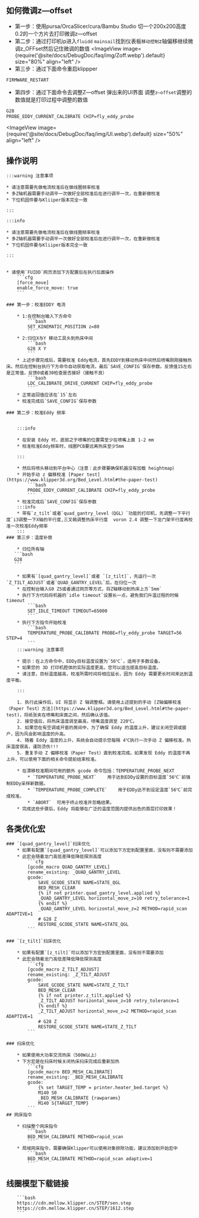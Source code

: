 
## 如何微调z—offset
* 第一步：使用pursa/OrcaSlicer/cura/Bambu Studio 切一个200x200高度0.2的一个方片去打印微调z—offset
* 第二步：通过打印机ip进入`fluidd` `mainsail`找到仪表板`移动控制`z轴偏移继续微调z_OFFset然后记住微调的数值
<ImageView image={require('@site/docs/DebugDoc/faq/img/Zoff.webp').default} size="80%" align="left" />
* 第三步：通过下面命令重启klippper
```bash
FIRMWARE_RESTART
```
* 第四步：通过下面命令去调整Z—offset 弹出来的UI界面 调整`z—offset`调整的数值就是打印过程中调整的数值
```bash
G28
PROBE_EDDY_CURRENT_CALIBRATE CHIP=fly_eddy_probe
```
<ImageView image={require('@site/docs/DebugDoc/faq/img/UI.webp').default} size="50%" align="left" />


## 操作说明

    :::warning 注意事项

    * 请注意需要先做电流校准后在做线圈频率校准
    * 多Z轴机器需要手动调平一次做好全部校准后在进行调平一次，在重新做校准
    * 下位机固件要与Kliiper版本完全一致

    :::

    :::info

    * 请注意需要先做电流校准后在做线圈频率校准
    * 多Z轴机器需要手动调平一次做好全部校准后在进行调平一次，在重新做校准
    * 下位机固件要与Kliiper版本完全一致

    :::


    * 请使用`FUIDD`网页添加下方配置后在执行后面操作
        ```cfg
        [force_move]
        enable_force_move: true
        ```

    ### 第一步：校准EDDY 电流

        * 1:在控制台输入下方命令
            ```bash
            SET_KINEMATIC_POSITION z=80
            ```
        * 2:归位X与Y 移动工具头到热床中间
            ```bash
            G28 X Y
            ```
        * 上述步骤完成后，需要校准 Eddy电流，首先EDDY到移动热床中间然后喷嘴刚刚接触热床。然后在控制台执行下方命令自动获取电流，最后`SAVE_CONFIG`保存参数。反馈值15左右是正常值，反馈0或者30检查是否接好（接触不良）
            ```bash
            LDC_CALIBRATE_DRIVE_CURRENT CHIP=fly_eddy_probe
            ```
        * 正常返回值应该在`15`左右
        * 校准完成后`SAVE_CONFIG`保存参数

    ### 第二步：校准Eddy 频率


        :::info

        * 在安装 Eddy 时，底部之于喷嘴的位置需至少在喷嘴上面 1-2 mm
        * 校准校准Eddy频率时，线圈PCB要远离热床至少5mm

        :::

        * 然后将喷头移动到平台中心（注意：此步骤要确保机器没有加载 heightmap）
        * 开始手动 z 偏移校准 [Paper test](https://www.klipper3d.org/Bed_Level.html#the-paper-test)
            ```bash
            PROBE_EDDY_CURRENT_CALIBRATE CHIP=fly_eddy_probe
            ```
        * 校准完成后`SAVE_CONFIG`保存参数
        :::info
        * 带有`z_tilt`或者`quad_gantry_level（QGL）`功能的打印机，先调整一下平行度`i3调整一下X轴的平行度,三叉戟调整热床平行度  voron 2.4 调整一下龙门架平行度再校准一次校准Eddy频率
        :::
    ### 第三步：温度补偿

        * 归位所有轴
       ```bash
       G28
       ```

        * 如果有`[quad_gantry_level]`或者 `[z_tilt]`，先运行一次`Z_TILT_ADJUST`或者`QUAD_GANTRY_LEVEL`后，在归位一次
        * 在控制台输入G0 Z5或者通过网页等方式，将Z轴移动到热床上方`5mm`
        * 执行下方代码将机器的`idle timeout`设置长一点，避免我们升温过程的时候 timeout
            ```bash
            SET_IDLE_TIMEOUT TIMEOUT=65000
            ```
        * 执行下方指令开始校准
            ```bash
            TEMPERATURE_PROBE_CALIBRATE PROBE=fly_eddy_probe TARGET=56 STEP=4
            ```
        :::warning 注意事项

        * 提示：在上方命令中，EDDy目标温度设置为`56℃`，适用于多数设备。
        * 如果您的 3D 打印机腔体的实际温度更高，您可以适当提高目标温度。
        * 请注意，目标温度越高，校准所需时间将相应延长，因为 Eddy 需要更长时间来达到温度平衡。

        :::
    
        1. 执行此操作后，UI 将显示 Z 轴调整框。请使用上述提到的手动 [Z轴偏移校准（Paper Test）方法](https://www.klipper3d.org/Bed_Level.html#the-paper-test)，将纸张夹在喷嘴和床面之间，然后确认该值。
        2. 接受值后，将热床温度调至最高，喷嘴温度调至 220℃。
        3. 如果您在有空调或开窗的房间中，为了确保 Eddy 的温度上升，建议关闭空调或窗户，因为风会影响温度的升高。
        4. 随着 Eddy 温度的上升，系统会自动提示您每隔 4℃执行一次手动 Z 偏移校准。热床温度很高，谨防烫伤!!!
        5. 重复手动 Z 偏移校准（Paper Test）直到校准完成。如果发现 Eddy 的温度不再上升，可以使用下面的相关命令提前结束校准。
        
        * 在漂移校准期间可用的额外 gcode 命令包括：TEMPERATURE_PROBE_NEXT
            * `TEMPERATURE_PROBE_NEXT`    用于达到EDDy设置的目标温度`56℃`前强制EDDy采样新数据。
            * `TEMPERATURE_PROBE_COMPLETE`    用于EDDy达不到设定温度`56℃`前完成校准。
            * `ABORT`  可用于终止校准并忽略结果。
        * 完成这些步骤后，Eddy 将能够在广泛的温度范围内提供出色的首层打印效果！
## 各类优化宏

    ### `[quad_gantry_level]`扫床优化
        * 如果有配置`[quad_gantry_level]`可以添加下方宏到配置里面，没有则不需要添加
        * 此宏会随着龙门高低差降低降低探测高度
            ```cfg
            [gcode_macro QUAD_GANTRY_LEVEL]
            rename_existing: _QUAD_GANTRY_LEVEL
            gcode:
                SAVE_GCODE_STATE NAME=STATE_QGL
                BED_MESH_CLEAR
                {% if not printer.quad_gantry_level.applied %}
                _QUAD_GANTRY_LEVEL horizontal_move_z=10 retry_tolerance=1
                {% endif %}
                _QUAD_GANTRY_LEVEL horizontal_move_z=2 METHOD=rapid_scan ADAPTIVE=1
                # G28 Z
                RESTORE_GCODE_STATE NAME=STATE_QGL
            ```

    ### `[z_tilt]`扫床优化

        * 如果有配置`[z_tilt]`可以添加下方宏到配置里面，没有则不需要添加
        * 此宏会随着龙门高低差降低降低探测高度
            ```cfg
            [gcode_macro Z_TILT_ADJUST]
            rename_existing: _Z_TILT_ADJUST
            gcode:
                SAVE_GCODE_STATE NAME=STATE_Z_TILT
                BED_MESH_CLEAR
                {% if not printer.z_tilt.applied %}
                _Z_TILT_ADJUST horizontal_move_z=10 retry_tolerance=1
                {% endif %}
                _Z_TILT_ADJUST horizontal_move_z=2 METHOD=rapid_scan ADAPTIVE=1
                # G28 Z
                RESTORE_GCODE_STATE NAME=STATE_Z_TILT
            ```

    ### 扫床优化

        * 如果使用大功率交流热床（500W以上）
        * 下方宏是在扫床时候关闭热床扫床完成后重新加热
            ```cfg
            [gcode_macro BED_MESH_CALIBRATE]
            rename_existing: _BED_MESH_CALIBRATE
            gcode:
                {% set TARGET_TEMP = printer.heater_bed.target %}
                M140 S0
                _BED_MESH_CALIBRATE {rawparams}
                M140 S{TARGET_TEMP}
            ```
    ## 网床指令
    
        * 扫描整个网床指令
            ```bash
            BED_MESH_CALIBRATE METHOD=rapid_scan
            ```
        * 局域网床指令，需要确保Klipper可以使用对象排除功能，建议添加到开始宏中
            ```bash
            BED_MESH_CALIBRATE METHOD=rapid_scan adaptive=1 
            ```

## 线圈模型下载链接

        ```bash
        https://cdn.mellow.klipper.cn/STEP/sen.step
        https://cdn.mellow.klipper.cn/STEP/1612.step
        ```
